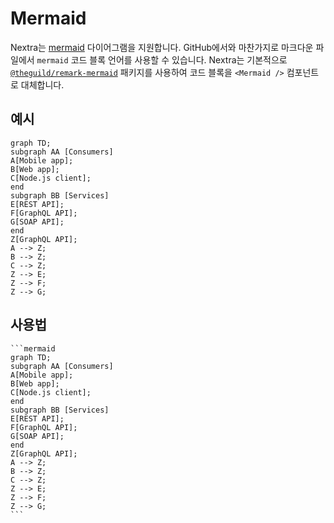 # Mermaid

Nextra는 [mermaid](https://mermaid.js.org) 다이어그램을 지원합니다. GitHub에서와 마찬가지로 마크다운 파일에서 `mermaid` 코드 블록 언어를 사용할 수 있습니다. Nextra는 기본적으로 [`@theguild/remark-mermaid`](https://npmjs.com/package/@theguild/remark-mermaid) 패키지를 사용하여 코드 블록을 `<Mermaid />` 컴포넌트로 대체합니다.

## 예시

```mermaid
graph TD;
subgraph AA [Consumers]
A[Mobile app];
B[Web app];
C[Node.js client];
end
subgraph BB [Services]
E[REST API];
F[GraphQL API];
G[SOAP API];
end
Z[GraphQL API];
A --> Z;
B --> Z;
C --> Z;
Z --> E;
Z --> F;
Z --> G;
```

## 사용법

````mdx filename="Markdown"
```mermaid
graph TD;
subgraph AA [Consumers]
A[Mobile app];
B[Web app];
C[Node.js client];
end
subgraph BB [Services]
E[REST API];
F[GraphQL API];
G[SOAP API];
end
Z[GraphQL API];
A --> Z;
B --> Z;
C --> Z;
Z --> E;
Z --> F;
Z --> G;
```
````
